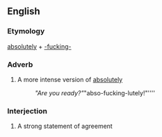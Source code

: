 ==English==

===Etymology===
[[absolutely]] + [[-fucking-]]

===Adverb===
{{en-adv}}
# {{context|slang|vulgar|lang=en}} A more intense version of [[absolutely]]
#: ''"Are you ready?" ''"abso-fucking-lutely!"''''

===Interjection===
{{en-interj}}
# {{context|slang|vulgar|lang=en}} A strong statement of agreement